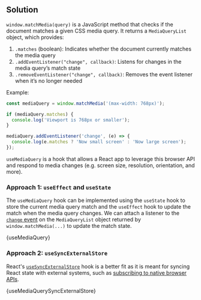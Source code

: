 

## Solution

`window.matchMedia(query)` is a JavaScript method that checks if the document matches a given CSS media query. It returns a `MediaQueryList` object, which provides:

1. `.matches` (boolean): Indicates whether the document currently matches the media query
2. `.addEventListener("change", callback)`: Listens for changes in the media query’s match state
3. `.removeEventListener("change", callback)`: Removes the event listener when it’s no longer needed

Example:

```js
const mediaQuery = window.matchMedia('(max-width: 768px)');

if (mediaQuery.matches) {
  console.log('Viewport is 768px or smaller');
}

mediaQuery.addEventListener('change', (e) => {
  console.log(e.matches ? 'Now small screen' : 'Now large screen');
});
```

`useMediaQuery` is a hook that allows a React app to leverage this browser API and respond to media changes (e.g. screen size, resolution, orientation, and more).

### Approach 1: `useEffect` and `useState`

The `useMediaQuery` hook can be implemented using the `useState` hook to store the current media query match and the `useEffect` hook to update the match when the media query changes. We can attach a listener to the [`change` event](https://developer.mozilla.org/en-US/docs/Web/API/MediaQueryList/change_event) on the `MediaQueryList` object returned by `window.matchMedia(...)` to update the match state.

<MDXCodeBlock>{useMediaQuery}</MDXCodeBlock>

### Approach 2: `useSyncExternalStore`

React's [`useSyncExternalStore`](https://react.dev/reference/react/useSyncExternalStore) hook is a better fit as it is meant for syncing React state with external systems, such as [subscribing to native browser APIs](https://react.dev/reference/react/useSyncExternalStore#subscribing-to-a-browser-api).

<MDXCodeBlock>{useMediaQuerySyncExternalStore}</MDXCodeBlock>
